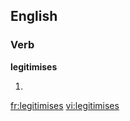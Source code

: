 ==English==

{{alternative spelling of|legitimizes}}

===Verb===
'''legitimises'''

# {{third-person singular of|[[legitimise]]}}

[[fr:legitimises]]
[[vi:legitimises]]